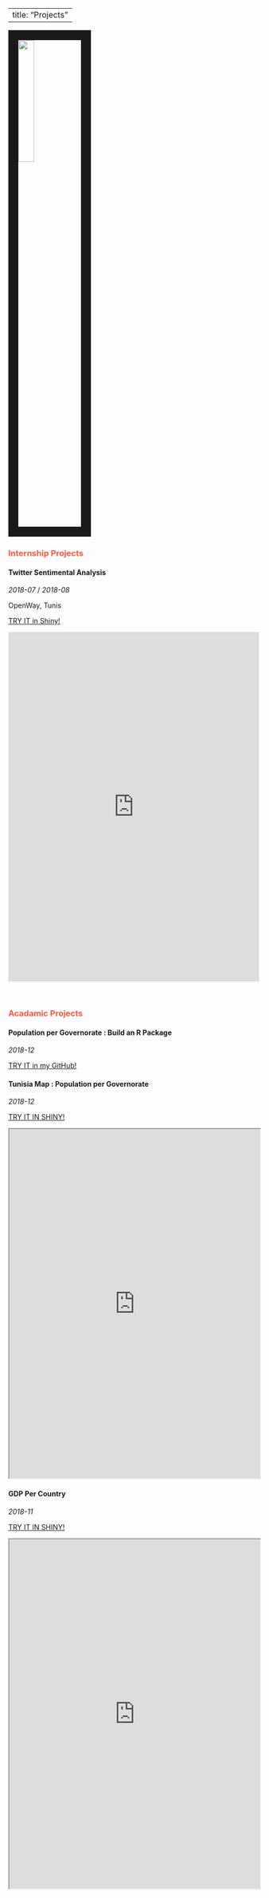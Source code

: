 <BODY BACKGROUND="images/paper.jpg">

---
title: "Projects" 
---

<link rel="stylesheet" href="styles.css" type="text/css">

<img src="images/project.png" style="width:25%; border:20px solid; margin-right: 20px" align="center">


<article>

<h3><font color="#FD5A45">Internship Projects</font></h3>
<div class="summary">
 <h4>Twitter Sentimental Analysis</h4>
<span><i class="fa fa-calendar"></i> _2018-07_ / _2018-08_</span>
<p>OpenWay, Tunis</p>
<a class="btn btn-outline-primary btn-sm" href=" https://azizabidi.shinyapps.io/TwitterSentimentalApp/" role="button">TRY IT in Shiny!</a>

<iframe src="https://azizabidi.shinyapps.io/TwitterSentimentalApp/" 
width="100%" height="700"
frameborder="0" allowfullscreen></iframe>
</div>
</article>

<br>

<article>
<h3><font color="#FD5A45">Acadamic Projects</font></h3>
<h4>Population per Governorate : Build an R Package</h4>
<div class="summary">
<span><i class="fa fa-calendar"></i> _2018-12_</span>
<p></p>
<a class="btn btn-outline-primary btn-sm" href="https://github.com/azabidi/TunisianPopPackage" role="button">TRY IT in my GitHub!</a>
</div>
<h4>Tunisia Map : Population per Governorate</h4>
<div class="summary">
<span><i class="fa fa-calendar"></i> _2018-12_</span>
<p></p>
<a class="btn btn-outline-primary btn-sm" href="https://azizabidi.shinyapps.io/tunisia_pop_Governorate/" role="button">TRY IT IN SHINY!</a>

<iframe src="https://azizabidi.shinyapps.io/tunisia_pop_Governorate/" 
width="100%" height="700"
allowfullscreen></iframe>
</div>
<h4>GDP Per Country</h4>
<div class="summary">
<span><i class="fa fa-calendar"></i> _2018-11_</span>
<p></p>
<a class="btn btn-outline-primary btn-sm" href="https://azizabidi.shinyapps.io/GDPpercountry_MPOWER/" role="button">TRY IT IN SHINY!</a>

<iframe src="https://azizabidi.shinyapps.io/GDPpercountry_MPOWER/" 
width="100%" height="700"
allowfullscreen></iframe>
</div>

</article>

<br>
</BODY>